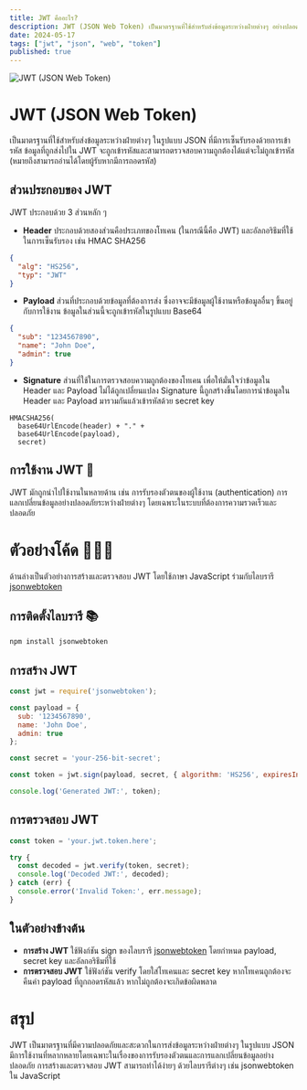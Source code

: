```yaml
---
title: JWT คืออะไร?
description: JWT (JSON Web Token) เป็นมาตรฐานที่ใช้สำหรับส่งข้อมูลระหว่างฝ่ายต่างๆ อย่างปลอดภัยในรูปแบบ JSON 
date: 2024-05-17
tags: ["jwt", "json", "web", "token"]
published: true
---
```


<Image
src="https://strapi-blog-cms-7x8xk.ondigitalocean.app/uploads/jwtio_json_web_token_92b612a850.svg"
alt="JWT (JSON Web Token)"
width={800} height={300}
className="mx-auto"
/>

# JWT (JSON Web Token)
เป็นมาตรฐานที่ใช้สำหรับส่งข้อมูลระหว่างฝ่ายต่างๆ ในรูปแบบ JSON ที่มีการเซ็นรับรองด้วยการเข้ารหัส ข้อมูลที่ถูกส่งไปใน JWT จะถูกเข้ารหัสและสามารถตรวจสอบความถูกต้องได้แต่จะไม่ถูกเข้ารหัส (หมายถึงสามารถอ่านได้โดยผู้รับหากมีการถอดรหัส)

## ส่วนประกอบของ JWT
JWT ประกอบด้วย 3 ส่วนหลัก ๆ

- **Header** ประกอบด้วยสองส่วนคือประเภทของโทเคน (ในกรณีนี้คือ JWT) และอัลกอริธึมที่ใช้ในการเซ็นรับรอง เช่น HMAC SHA256
```json
{
  "alg": "HS256",
  "typ": "JWT"
}
```

- **Payload** ส่วนที่ประกอบด้วยข้อมูลที่ต้องการส่ง ซึ่งอาจจะมีข้อมูลผู้ใช้งานหรือข้อมูลอื่นๆ ขึ้นอยู่กับการใช้งาน ข้อมูลในส่วนนี้จะถูกเข้ารหัสในรูปแบบ Base64
```json
{
  "sub": "1234567890",
  "name": "John Doe",
  "admin": true
}
```

- **Signature** ส่วนที่ใช้ในการตรวจสอบความถูกต้องของโทเคน เพื่อให้มั่นใจว่าข้อมูลใน Header และ Payload ไม่ได้ถูกเปลี่ยนแปลง Signature นี้ถูกสร้างขึ้นโดยการนำข้อมูลใน Header และ Payload มารวมกันแล้วเข้ารหัสด้วย secret key
```plaintext
HMACSHA256(
  base64UrlEncode(header) + "." +
  base64UrlEncode(payload),
  secret)
```

## การใช้งาน JWT 🤔
JWT มักถูกนำไปใช้งานในหลายด้าน เช่น การรับรองตัวตนของผู้ใช้งาน (authentication) การแลกเปลี่ยนข้อมูลอย่างปลอดภัยระหว่างฝ่ายต่างๆ โดยเฉพาะในระบบที่ต้องการความรวดเร็วและปลอดภัย

# ตัวอย่างโค้ด 👨🏻‍💻
ด้านล่างเป็นตัวอย่างการสร้างและตรวจสอบ JWT โดยใช้ภาษา JavaScript ร่วมกับไลบรารี [jsonwebtoken](https://www.npmjs.com/package/jsonwebtoken)

## การติดตั้งไลบรารี 📚
```bash
npm install jsonwebtoken
```
## การสร้าง JWT
```js showLineNumbers title="Generate JWT"
const jwt = require('jsonwebtoken');

const payload = {
  sub: '1234567890',
  name: 'John Doe',
  admin: true
};

const secret = 'your-256-bit-secret';

const token = jwt.sign(payload, secret, { algorithm: 'HS256', expiresIn: '1h' });

console.log('Generated JWT:', token);
```
## การตรวจสอบ JWT
```js showLineNumbers title="Verify JWT"
const token = 'your.jwt.token.here';

try {
  const decoded = jwt.verify(token, secret);
  console.log('Decoded JWT:', decoded);
} catch (err) {
  console.error('Invalid Token:', err.message);
}
```

## ในตัวอย่างข้างต้น
- **การสร้าง JWT** ใช้ฟังก์ชัน sign ของไลบรารี [jsonwebtoken](https://www.npmjs.com/package/jsonwebtoken) โดยกำหนด payload, secret key และอัลกอริธึมที่ใช้
- **การตรวจสอบ JWT** ใช้ฟังก์ชัน verify โดยใส่โทเคนและ secret key หากโทเคนถูกต้องจะคืนค่า payload ที่ถูกถอดรหัสแล้ว หากไม่ถูกต้องจะเกิดข้อผิดพลาด

# สรุป
JWT เป็นมาตรฐานที่มีความปลอดภัยและสะดวกในการส่งข้อมูลระหว่างฝ่ายต่างๆ ในรูปแบบ JSON มีการใช้งานที่หลากหลายโดยเฉพาะในเรื่องของการรับรองตัวตนและการแลกเปลี่ยนข้อมูลอย่างปลอดภัย การสร้างและตรวจสอบ JWT สามารถทำได้ง่ายๆ ด้วยไลบรารีต่างๆ เช่น jsonwebtoken ใน JavaScript